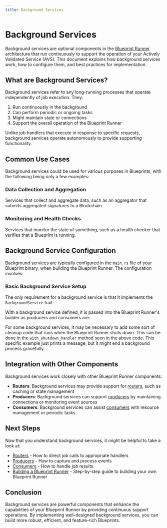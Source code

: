 ```yaml
---
title: Background Services
---
```



# Background Services

Background services are optional components in the [Blueprint Runner](/developers/blueprint-runner/introduction) architecture that run continuously to support the operation of your Actively Validated Service (AVS). This document explains how background services work, how to configure them, and best practices for implementation.

## What are Background Services?

Background services refer to any long-running processes that operate independently of job execution. They:

1. Run continuously in the background
2. Can perform periodic or ongoing tasks
3. Might maintain state or connections
4. Support the overall operation of the Blueprint Runner

Unlike job handlers that execute in response to specific requests, background services operate autonomously to provide supporting functionality.

## Common Use Cases

Background services could be used for various purposes in Blueprints, with the following being only a few examples:

### Data Collection and Aggregation

Services that collect and aggregate data, such as an aggregator that submits aggregated signatures to a Blockchain.

### Monitoring and Health Checks

Services that monitor the state of something, such as a health checker that verifies that a Blueprint is running.

## Background Service Configuration

Background services are typically configured in the `main.rs` file of your Blueprint binary, when building the Blueprint Runner. The configuration involves:

### Basic Background Service Setup

The only requirement for a background service is that it implements the `BackgroundService` trait:

<GithubFileReaderDisplay
  url="https://github.com/tangle-network/blueprint/blob/a9860d2e3a161af63a75d6d800f662d303e92e5b/examples/incredible-squaring/incredible-squaring-lib/src/lib.rs"
  fromLine={23}
  toLine={34}
  title="Defining a Background Service"
/>

With a background service defined, it is passed into the Blueprint Runner's builder as producers and consumers are:

<GithubFileReaderDisplay
  url="https://github.com/tangle-network/blueprint/blob/7774ea42c4d3ec3ff7e170626de3ddce511d1f2f/examples/incredible-squaring/incredible-squaring-bin/src/main.rs"
  fromLine={36}
  toLine={67}
  title="Adding a Background Service to the Blueprint Runner"
/>

For some background services, it may be necessary to add some sort of cleanup code that runs when the Blueprint Runner shuts down. This can be done in the `with_shutdown_handler` method seen in the above code. This specific example just prints a message, but it might end a background process gracefully.

## Integration with Other Components

Background services work closely with other Blueprint Runner components:

- **Routers**: Background services may provide support for [routers](/developers/blueprint-runner/routers), such as caching or state management
- **Producers**: Background services can support [producers](/developers/blueprint-runner/producers) by maintaining connections or monitoring event sources
- **Consumers**: Background services can assist [consumers](/developers/blueprint-runner/consumers) with resource management or periodic tasks

## Next Steps

Now that you understand background services, it might be helpful to take a look at:

- [Routers](/developers/blueprint-runner/routers) - How to direct job calls to appropriate handlers
- [Producers](/developers/blueprint-runner/producers) - How to capture and process events
- [Consumers](/developers/blueprint-runner/consumers) - How to handle job results
- [Building a Blueprint Runner](/developers/blueprint-runner/building) - Step-by-step guide to building your own Blueprint Runner

## Conclusion

Background services are powerful components that enhance the capabilities of your Blueprint Runner by providing continuous support operations. By implementing well-designed background services, you can build more robust, efficient, and feature-rich Blueprints.